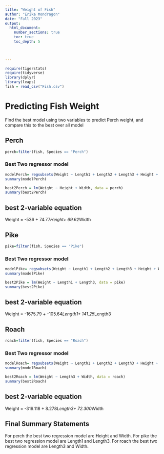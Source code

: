 ```yaml
---
title: "Weight of Fish"
author: "Erika Mondragon"
date: "Fall 2023"  
output: 
  html_document:
    number_sections: true
    toc: true
    toc_depth: 5

 
    
---
```



```r
require(tigerstats)
require(tidyverse)
library(dplyr)
library(leaps)
fish = read_csv("Fish.csv")
```

# Predicting Fish Weight
Find the best model using two variables to predict Perch weight, and compare this to the best over all model

## Perch

```r
perch=filter(fish, Species == "Perch")
```


### Best Two regressor model

```r
modelPerch= regsubsets(Weight ~ Length1 + Length2 + Length3 + Height + Width, data=perch)
summary(modelPerch)
```


```r
best2Perch = lm(Weight ~ Height + Width, data = perch)
summary(best2Perch)
```

## best 2-variable equation
Weight = -536 + 74.77*Height+ 69.62*Width


## Pike
```r
pike=filter(fish, Species == "Pike")
```


### Best Two regressor model
```r
modelPike= regsubsets(Weight ~ Length1 + Length2 + Length3 + Height + Width, data=pike)
summary(modelPike)
```

```r
best2Pike = lm(Weight ~ Length1 + Length3, data = pike)
summary(best2Pike)
```
## best 2-variable equation
Weight = -1675.79 + -105.64*Length1+ 141.25*Length3

## Roach
```r
roach=filter(fish, Species == "Roach")
```

### Best Two regressor model
```r
modelRoach= regsubsets(Weight ~ Length1 + Length2 + Length3 + Height + Width, data=roach)
summary(modelRoach)
```

```r
best2Roach = lm(Weight ~ Length3 + Width, data = roach)
summary(best2Roach)
```

## best 2-variable equation
Weight = -319.118 + 8.278*Length3+ 72.300*Width

## Final Summary Statements
For perch the best two regression model are Height and Width. For pike the best two regression model are Length1 and Length3. For roach the best two regression model are Length3 and Width. 